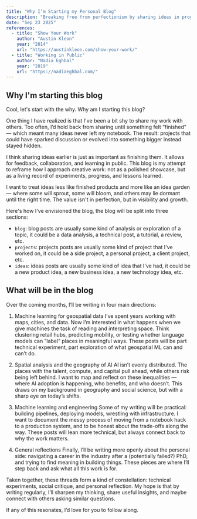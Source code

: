 ```yaml
---
title: "Why I’m Starting my Personal Blog"
description: "Breaking free from perfectionism by sharing ideas in progress."
date: "Sep 23 2025"
references:
  - title: "Show Your Work"
    author: "Austin Kleon"  
    year: "2014"
    url: "https://austinkleon.com/show-your-work/"
  - title: "Working in Public"
    author: "Nadia Eghbal"
    year: "2019"
    url: "https://nadiaeghbal.com/"
---
```


## Why I'm starting this blog
Cool, let's start with the why. Why am I starting this blog?

One thing I have realized is that I've been a bit shy to share my work with others. Too often, I’d hold back from sharing until something felt “finished” — which meant many ideas never left my notebook. The result: projects that could have sparked discussion or evolved into something bigger instead stayed hidden.

I think sharing ideas earlier is just as important as finishing them. It allows for feedback, collaboration, and learning in public. This blog is my attempt to reframe how I approach creative work: not as a polished showcase, but as a living record of experiments, progress, and lessons learned.  

I want to treat ideas less like finished products and more like an idea garden — where some will sprout, some will bloom, and others may lie dormant until the right time. The value isn't in perfection, but in visibility and growth.

Here's how I've envisioned the blog, the blog will be split into three sections:

- `blog`: blog posts are usually some kind of analysis or exploration of a topic, it could be a data analysis, a technical post, a tutorial, a review, etc.
- `projects`: projects posts are usually some kind of project that I've worked on, it could be a side project, a personal project, a client project, etc.
- `ideas`: ideas posts are usually some kind of idea that I've had, it could be a new product idea, a new business idea, a new technology idea, etc. 


## What will be in the blog 
Over the coming months, I’ll be writing in four main directions:

1. Machine learning for geospatial data
I’ve spent years working with maps, cities, and data. Now I’m interested in what happens when we give machines the task of reading and interpreting space. Think clustering retail hubs, predicting mobility, or testing whether language models can “label” places in meaningful ways. These posts will be part technical experiment, part exploration of what geospatial ML can and can’t do.

2. Spatial analysis and the geography of AI
AI isn’t evenly distributed. The places with the talent, compute, and capital pull ahead, while others risk being left behind. I want to map and reflect on these inequalities — where AI adoption is happening, who benefits, and who doesn’t. This draws on my background in geography and social science, but with a sharp eye on today’s shifts.

3. Machine learning and engineering
Some of my writing will be practical: building pipelines, deploying models, wrestling with infrastructure. I want to document the messy process of moving from a notebook hack to a production system, and to be honest about the trade-offs along the way. These posts will lean more technical, but always connect back to why the work matters.

4. General reflections
Finally, I’ll be writing more openly about the personal side: navigating a career in the industry after a (potentially failed?) PhD, and trying to find meaning in building things. These pieces are where I’ll step back and ask what all this work is for.

Taken together, these threads form a kind of constellation: technical experiments, social critique, and personal reflection. My hope is that by writing regularly, I’ll sharpen my thinking, share useful insights, and maybe connect with others asking similar questions.

If any of this resonates, I’d love for you to follow along.

